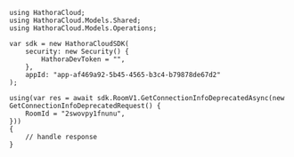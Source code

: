 ```unity GetConnectionInfoDeprecated.
using HathoraCloud;
using HathoraCloud.Models.Shared;
using HathoraCloud.Models.Operations;

var sdk = new HathoraCloudSDK(
    security: new Security() {
        HathoraDevToken = "",
    },
    appId: "app-af469a92-5b45-4565-b3c4-b79878de67d2"
);

using(var res = await sdk.RoomV1.GetConnectionInfoDeprecatedAsync(new GetConnectionInfoDeprecatedRequest() {
    RoomId = "2swovpy1fnunu",
}))
{
    // handle response
}
```
